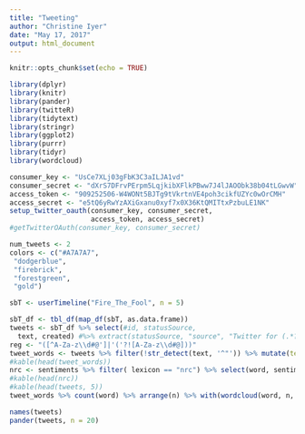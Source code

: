 ```yaml
---
title: "Tweeting"
author: "Christine Iyer"
date: "May 17, 2017"
output: html_document
---
```


```r
knitr::opts_chunk$set(echo = TRUE)
```




```r
library(dplyr)
library(knitr)
library(pander)
library(twitteR)
library(tidytext)
library(stringr)
library(ggplot2)
library(purrr)
library(tidyr)
library(wordcloud)
```

```r
consumer_key <- "UsCe7XLj03gFbK3C3aILJA1vd"
consumer_secret <- "dXrS7DFrvPErpm5LqjkibXFlkPBww7J4lJAOObk38b04tLGwvW"
access_token <- "909252506-W4WONt5BJTg9tVkrtnVE4poh3cikfUZYc0wOrCMH"
access_secret <- "e5tQ6yRwYzAXiGxanu0xyf7x0X36KtQMITtxPzbuLE1NK"
setup_twitter_oauth(consumer_key, consumer_secret,
                    access_token, access_secret)
#getTwitterOAuth(consumer_key, consumer_secret)

num_tweets <- 2
colors <- c("#A7A7A7",
 "dodgerblue",
 "firebrick",
 "forestgreen",
 "gold")
```

```r
sbT <- userTimeline("Fire_The_Fool", n = 5)

sbT_df <- tbl_df(map_df(sbT, as.data.frame))
tweets <- sbT_df %>% select(#id, statusSource,
  text, created) #%>% extract(statusSource, "source", "Twitter for (.*?)<")
reg <- "([^A-Za-z\\d#@']|'('?![A-Za-z\\d#@]))"
tweet_words <- tweets %>% filter(!str_detect(text, '^"')) %>% mutate(text = str_replace_all(text, "https://t.co/[A-Za-z\\d]+|&amp;", "")) %>% unnest_tokens(word, text, token = "regex", pattern = reg) %>% filter (!word %in% stop_words$word, str_detect(word, "[a-z]"))
#kable(head(tweet_words))
nrc <- sentiments %>% filter( lexicon == "nrc") %>% select(word, sentiment)
#kable(head(nrc))
#kable(head(tweets, 5))
tweet_words %>% count(word) %>% arrange(n) %>% with(wordcloud(word, n, max.words = 100, scale=c(5,.5),min.freq=5, random.order=FALSE, rot.per=.15, colors=brewer.pal(9,"YlOrRd")))
```

```r
names(tweets)
pander(tweets, n = 20)
```

